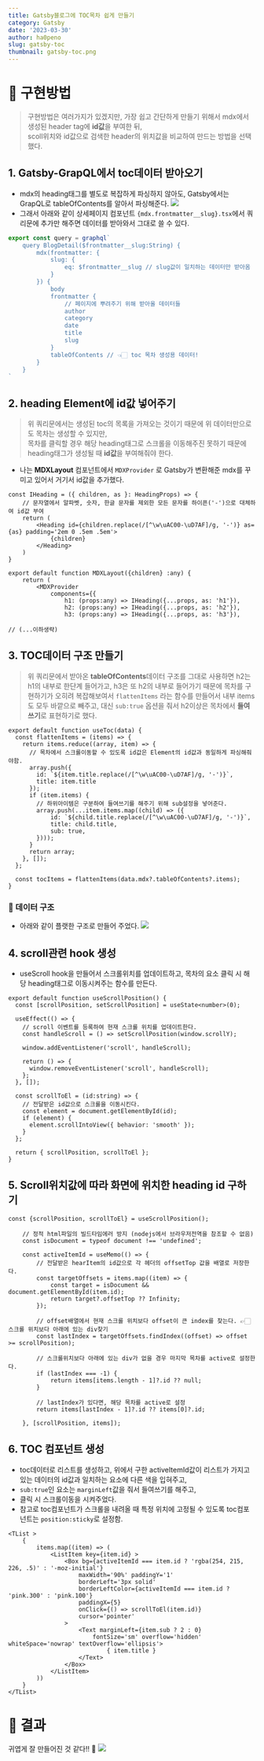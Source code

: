 ```yaml
---
title: Gatsby블로그에 TOC목차 쉽게 만들기
category: Gatsby
date: '2023-03-30'
author: ha0peno
slug: gatsby-toc
thumbnail: gatsby-toc.png
---
```


# 🐰 구현방법
> 구현방법은 여러가지가 있겠지만, 가장 쉽고 간단하게 만들기 위해서
> mdx에서 생성된 header tag에 **id값**을 부여한 뒤, <br/>
> scoll위치와 id값으로 검색한 header의 위치값을 비교하여
> 만드는 방법을 선택했다.

## 1. Gatsby-GrapQL에서 toc데이터 받아오기
- mdx의 heading태그를 별도로 복잡하게 파싱하지 않아도, Gatsby에서는 GrapQL로 tableOfContents를 알아서 파싱해준다.
![](https://velog.velcdn.com/images/ha0/post/5d2d6f19-ed3a-4082-a1da-8dcb464b66bf/image.png)
- 그래서 아래와 같이 상세페이지 컴포넌트 `{mdx.frontmatter__slug}.tsx`에서 쿼리문에 추가만 해주면 데이터를 받아와서 그대로 쓸 수 있다.
```ts
export const query = graphql`
    query BlogDetail($frontmatter__slug:String) {
        mdx(frontmatter: {
            slug: {
                eq: $frontmatter__slug // slug값이 일치하는 데이터만 받아옴
            }
        }) {
            body
            frontmatter {
                // 페이지에 뿌려주기 위해 받아올 데이터들
                author
                category
                date
                title
                slug
            }
            tableOfContents // 👈🏻 toc 목차 생성용 데이터!
        }
    }
`
```

## 2. heading Element에 id값 넣어주기
> 위 쿼리문에서는 생성된 toc의 목록을 가져오는 것이기 때문에 위 데이터만으로도 목차는 생성할 수 있지만, <br/>
> 목차를 클릭할 경우 해당 heading태그로 스크롤을 이동해주진 못하기 때문에
> heading태그가 생성될 때 **id값**을 부여해줘야 한다.

- 나는 **MDXLayout** 컴포넌트에서 `MDXProvider` 로 Gatsby가 변환해준 mdx를 꾸미고 있어서 거기서 id값을 추가했다.
```tsx
const IHeading = ({ children, as }: HeadingProps) => {
    // 문자열에서 알파벳, 숫자, 한글 문자를 제외한 모든 문자를 하이픈('-')으로 대체하여 id값 부여
    return (
        <Heading id={children.replace(/[^\w\uAC00-\uD7AF]/g, '-')} as={as} padding='2em 0 .5em .5em'>
            {children}
        </Heading>
    )
}

export default function MDXLayout({children} :any) {
    return (
        <MDXProvider
            components={{
                h1: (props:any) => IHeading({...props, as: 'h1'}),
                h2: (props:any) => IHeading({...props, as: 'h2'}),
                h3: (props:any) => IHeading({...props, as: 'h3'}),

// (...이하생략)
```

## 3. TOC데이터 구조 만들기
> 위 쿼리문에서 받아온 **tableOfContents**데이터 구조를 그대로 사용하면
 h2는 h1의 내부로 한단계 들어가고, h3은 또 h2의 내부로 들어가기 때문에 목차를 구현하기가 오히려 복잡해보여서
 `flattenItems` 라는 함수를 만들어서 내부 items도 모두 바깥으로 빼주고,
 대신 `sub:true` 옵션을 줘서 h2이상은 목차에서 **들여쓰기**로 표현하기로 했다.

```tsx
export default function useToc(data) {
  const flattenItems = (items) => {
    return items.reduce((array, item) => {
      // 목차에서 스크롤이동할 수 있도록 id값은 Element의 id값과 동일하게 파싱해줘야함.
      array.push({
        id: `${item.title.replace(/[^\w\uAC00-\uD7AF]/g, '-')}`,
        title: item.title
      });
      if (item.items) {
        // 하위아이템은 구분하여 들여쓰기를 해주기 위해 sub설정을 넣어준다.
        array.push(...item.items.map((child) => ({ 
            id: `${child.title.replace(/[^\w\uAC00-\uD7AF]/g, '-')}`,
            title: child.title,
            sub: true,
        })));
      }
      return array;
    }, []);
  };

  const tocItems = flattenItems(data.mdx?.tableOfContents?.items);
}
```


### 🌱 데이터 구조
- 아래와 같이 플랫한 구조로 만들어 주었다.
![](https://velog.velcdn.com/images/ha0/post/77bee937-fce3-43f7-9fb4-4880840ba136/image.png)

## 4. scroll관련 hook 생성
- useScroll hook을 만들어서 스크롤위치를 업데이트하고, 목차의 요소 클릭 시 해당 heading태그로 이동시켜주는 함수를 만든다.
```tsx
export default function useScrollPosition() {
  const [scrollPosition, setScrollPosition] = useState<number>(0);

  useEffect(() => {
    // scroll 이벤트를 등록하여 현재 스크롤 위치를 업데이트한다. 
    const handleScroll = () => setScrollPosition(window.scrollY);
    
    window.addEventListener('scroll', handleScroll);
    
    return () => {
      window.removeEventListener('scroll', handleScroll);
    };
  }, []);

  const scrollToEl = (id:string) => {
    // 전달받은 id값으로 스크롤을 이동시킨다. 
    const element = document.getElementById(id);
    if (element) {
      element.scrollIntoView({ behavior: 'smooth' });
    }
  };

  return { scrollPosition, scrollToEl };
}
``` 

## 5. Scroll위치값에 따라 화면에 위치한 heading id 구하기
```tsx
const {scrollPosition, scrollToEl} = useScrollPosition();

    // 정적 html파일의 빌드타임에러 방지 (nodejs에서 브라우저전역을 참조할 수 없음)
    const isDocument = typeof document !== 'undefined';

    const activeItemId = useMemo(() => {
        // 전달받은 hearItem의 id값으로 각 헤더의 offsetTop 값을 배열로 저장한다.
        const targetOffsets = items.map((item) => {
            const target = isDocument && document.getElementById(item.id);
            return target?.offsetTop ?? Infinity;
        });
        
        // offset배열에서 현재 스크롤 위치보다 offset이 큰 index를 찾는다. 👉🏻 스크롤 위치보다 아래에 있는 div찾기
        const lastIndex = targetOffsets.findIndex((offset) => offset >= scrollPosition);
      
        // 스크롤위치보다 아래에 있는 div가 없을 경우 마지막 목차를 active로 설정한다.
        if (lastIndex === -1) {
            return items[items.length - 1]?.id ?? null;
        }

        // lastIndex가 있다면, 해당 목차를 active로 설정
        return items[lastIndex - 1]?.id ?? items[0]?.id;

    }, [scrollPosition, items]);

```

## 6. TOC 컴포넌트 생성
- toc데이터로 리스트를 생성하고, 위에서 구한 activeItemId값이 리스트가 가지고있는 데이터의 id값과 일치하는 요소에 다른 색을 입혀주고,
- `sub:true`인 요소는 `marginLeft`값을 줘서 들여쓰기를 해주고,
- 클릭 시 스크롤이동을 시켜주었다.
- 참고로 toc컴포넌트가 스크롤을 내려올 때 특정 위치에 고정될 수 있도록 toc컴포넌트는 `position:sticky`로 설정함.
```tsx
<TList >
    {
        items.map((item) => (
            <ListItem key={item.id} >
                <Box bg={activeItemId === item.id ? 'rgba(254, 215, 226, .5)' : '-moz-initial'} 
                    maxWidth='90%' paddingY='1' 
                    borderLeft='3px solid'
                    borderLeftColor={activeItemId === item.id ? 'pink.300' : 'pink.100'}
                    paddingX={5}
                    onClick={() => scrollToEl(item.id)}
                    cursor='pointer'
                >
                    <Text marginLeft={item.sub ? 2 : 0} 
                        fontSize='sm' overflow='hidden' whiteSpace='nowrap' textOverflow='ellipsis'>
                            { item.title }
                    </Text>
                </Box>
            </ListItem>
        ))
    }
</TList>
```

# 🐰 결과
 귀엽게 잘 만들어진 것 같다!! 🤭
![](https://velog.velcdn.com/images/ha0/post/06bc085b-dff7-4b23-93d2-a3d7c276c4bb/image.gif)

